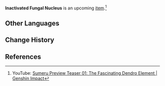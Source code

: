 {{Upcoming}}
{{Stub}}
{{Item Infobox
|id           = 
|image        = 
|type         = 
|group        = 
|invCategory  = 
|rarity       = 2
|description  = 
|source1      = 
|source2      = 
|source3      = 
|source4      = 
|source5      = 
}}
'''Inactivated Fungal Nucleus''' is an upcoming [[item]].<ref>YouTube: [https://youtu.be/6DjVUfy_Lng Sumeru Preview Teaser 01: The Fascinating Dendro Element | Genshin Impact]</ref>

==Other Languages==
{{Other Languages
|en      = Inactivated Fungal Nucleus
|zhs     = 失活菌核
|zhs_rm  = Shīhuó Jūnhé
|zht     = 
|zht_rm  = 
|zh_tl   = Inactivated Fungal Nucleus
|ja      = 
|ja_rm   = 
|ja_tl   = 
|ko      = 
|ko_rm   = 
|ko_tl   = 
|es      = 
|es_tl   = 
|fr      = 
|fr_tl   =
|ru      = 
|ru_tl   =
|th      = 
|th_tl   =
|vi      = 
|vi_tl   =
|de      = 
|de_tl   =
|id      = 
|id_tl   =
|pt      = 
|pt_tl   =
}}

==Change History==
{{Change History|3.0}}

==References==
{{Reflist}}